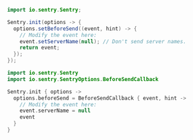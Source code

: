 ```java {tabTitle:"Java"}
import io.sentry.Sentry;

Sentry.init(options -> {
  options.setBeforeSend((event, hint) -> {
    // Modify the event here:
    event.setServerName(null); // Don't send server names.
    return event;
  });
});
```

```kotlin {tabTitle:"Kotlin"}
import io.sentry.Sentry
import io.sentry.SentryOptions.BeforeSendCallback

Sentry.init { options ->
  options.beforeSend = BeforeSendCallback { event, hint ->
    // Modify the event here:
    event.serverName = null
    event
  }
}
```

